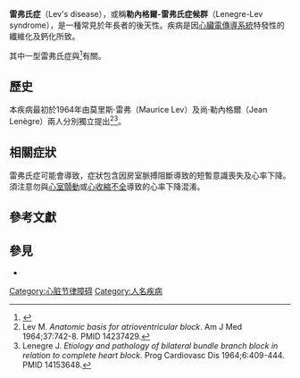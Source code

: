 {{medical}}
{{Infobox disease 
 | Name            = 雷弗氏症
 | Image           = 
 | Caption         = 
 | DiseasesDB      = 33970 
 | ICD10           = 
 | ICD9            = {{ICD9|426.0}} 
 | ICDO            = 
 | OMIM            = 113900 
 | MedlinePlus     = 
 | eMedicineSubj   = 
 | eMedicineTopic  = 
 | MeshID          = 
}}
'''雷弗氏症'''（Lev's disease），或稱'''勒內格爾-雷弗氏症候群'''（Lenegre-Lev syndrome），是一種常見於年長者的後天性{{tsl|en|complete heart block|全心傳導阻滯症}}。疾病是因[[心臟電傳導系統|心臟電傳導系統]]特發性的纖維化及鈣化所致。

其中一型雷弗氏症與{{tsl|en|SCN5A||SCN5A}}<ref name="pmid10471492">{{cite journal |author=Schott JJ |title=Cardiac conduction defects associate with mutations in SCN5A |journal=Nat. Genet. |volume=23 |issue=1 |pages=20–1 |year=1999 |pmid=10471492 |doi=10.1038/12618 |name-list-format=vanc|author2=Alshinawi C |author3=Kyndt F |display-authors=3 |last4=Probst |first4=Vincent |last5=Hoorntje |first5=Theo M. |last6=Hulsbeek |first6=Miriam |last7=Wilde |first7=Arthur A.M. |last8=Escande |first8=Denis |last9=Mannens |first9=Marcel M.A.M.}}</ref>有關。

==歷史==
本疾病最初於1964年由莫里斯·雷弗（Maurice Lev）及尚·勒內格爾（Jean Lenègre）兩人分別獨立提出<ref>Lev M. ''Anatomic basis for atrioventricular block''. Am J Med 1964;37:742-8. PMID 14237429.</ref><ref>Lenegre J. ''Etiology and pathology of bilateral bundle branch block in relation to complete heart block.'' Prog Cardiovasc Dis 1964;6:409-444. PMID 14153648.</ref>。

==相關症狀==
雷弗氏症可能會導致{{tsl|en|Stokes-Adams attack|亞當斯-斯托克斯病發作}}，症狀包含因房室脈搏阻斷導致的短暫意識喪失及心率下降。須注意勿與[[心室顫動|心室顫動]]或[[心收縮不全|心收縮不全]]導致的心率下降混淆。

==參考文獻==
{{reflist}}

==參見==
*{{tsl|en|Heart block|心傳導阻滯症}}

[[Category:心脏节律障碍|Category:心脏节律障碍]]
[[Category:人名疾病|Category:人名疾病]]